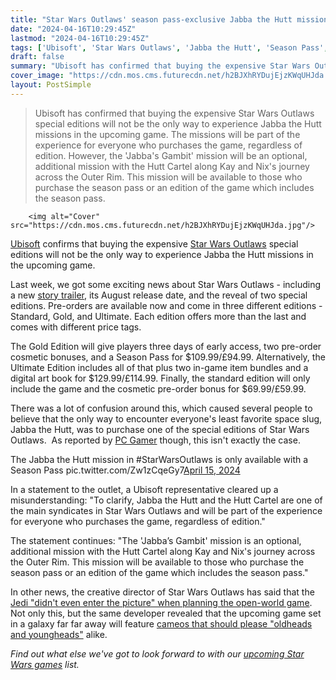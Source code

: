 ```yaml
---
title: "Star Wars Outlaws' season pass-exclusive Jabba the Hutt mission won't be the only time Kay Vess encounters the crime lord"
date: "2024-04-16T10:29:45Z"
lastmod: "2024-04-16T10:29:45Z"
tags: ['Ubisoft', 'Star Wars Outlaws', 'Jabba the Hutt', 'Season Pass', 'Jedi']
draft: false
summary: "Ubisoft has confirmed that buying the expensive Star Wars Outlaws special editions will not be the only way to experience Jabba the Hutt missions in the upcoming game. The missions will be part of the experience for everyone who purchases the game, regardless of edition. However, the 'Jabba's Gambit' mission will be an optional, additional mission with the Hutt Cartel along Kay and Nix's journey across the Outer Rim. This mission will be available to those who purchase the season pass or an edition of the game which includes the season pass."
cover_image: "https://cdn.mos.cms.futurecdn.net/h2BJXhRYDujEjzKWqUHJda.jpg" 
layout: PostSimple
---
```

> Ubisoft has confirmed that buying the expensive Star Wars Outlaws special editions will not be the only way to experience Jabba the Hutt missions in the upcoming game. The missions will be part of the experience for everyone who purchases the game, regardless of edition. However, the 'Jabba's Gambit' mission will be an optional, additional mission with the Hutt Cartel along Kay and Nix's journey across the Outer Rim. This mission will be available to those who purchase the season pass or an edition of the game which includes the season pass.


        <img alt="Cover" src="https://cdn.mos.cms.futurecdn.net/h2BJXhRYDujEjzKWqUHJda.jpg"/>
        
[Ubisoft](https://www.gamesradar.com/uk/tag/ubisoft/) confirms that buying the expensive [Star Wars Outlaws](https://www.gamesradar.com/star-wars-outlaws-guide/) special editions will not be the only way to experience Jabba the Hutt missions in the upcoming game. 

Last week, we got some exciting news about Star Wars Outlaws - including a new [story trailer](https://www.gamesradar.com/star-wars-outlaws-release-date-trailer/), its August release date, and the reveal of two special editions. Pre-orders are available now and come in three different editions - Standard, Gold, and Ultimate. Each edition offers more than the last and comes with different price tags.

The Gold Edition will give players three days of early access, two pre-order cosmetic bonuses, and a Season Pass for $109.99/£94.99. Alternatively, the Ultimate Edition includes all of that plus two in-game item bundles and a digital art book for $129.99/£114.99. Finally, the standard edition will only include the game and the cosmetic pre-order bonus for $69.99/£59.99.

There was a lot of confusion around this, which caused several people to believe that the only way to encounter everyone's least favorite space slug, Jabba the Hutt, was to purchase one of the special editions of Star Wars Outlaws.  As reported by [PC Gamer](https://www.pcgamer.com/games/action/ubisoft-responds-as-star-wars-outlaws-comes-under-fire-for-jabba-the-hutt-season-pass-exclusive//) though, this isn't exactly the case. 

The Jabba the Hutt mission in #StarWarsOutlaws is only available with a Season Pass pic.twitter.com/Zw1zCqeGy7[April 15, 2024](https://twitter.com/CultureCrave/status/1779945852213379166)

In a statement to the outlet, a Ubisoft representative cleared up a misunderstanding: "To clarify, Jabba the Hutt and the Hutt Cartel are one of the main syndicates in Star Wars Outlaws and will be part of the experience for everyone who purchases the game, regardless of edition."

The statement continues: "The 'Jabba’s Gambit' mission is an optional, additional mission with the Hutt Cartel along Kay and Nix's journey across the Outer Rim. This mission will be available to those who purchase the season pass or an edition of the game which includes the season pass."

In other news, the creative director of Star Wars Outlaws has said that the [Jedi "didn't even enter the picture" when planning the open-world game](https://www.gamesradar.com/star-wars-outlaws-creative-director-says-the-jedi-didnt-even-enter-the-picture-when-deciding-what-the-open-world-game-would-be-about/). Not only this, but the same developer revealed that the upcoming game set in a galaxy far far away will feature [cameos that should please "oldheads and youngheads"](https://www.gamesradar.com/star-wars-outlaws-has-cameos-that-should-please-oldheads-and-youngheads-alike-but-dont-expect-to-be-hunted-down-by-boba-fett/) alike.

*Find out what else we've got to look forward to with our *[<em>upcoming Star Wars games</em>](https://www.gamesradar.com/upcoming-star-wars-games/)* list.*
        